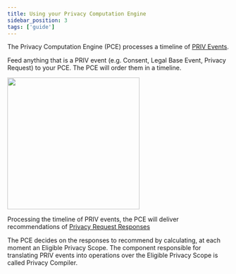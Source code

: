 ```yaml
---
title: Using your Privacy Computation Engine
sidebar_position: 3
tags: ['guide']
---
```


The Privacy Computation Engine (PCE) processes a timeline of [PRIV Events](https://github.com/blindnet-io/product-management/blob/main/refs/schemas/priv/RFC-PRIV.md#events).

Feed anything that is a PRIV event (e.g. Consent, Legal Base Event, Privacy Request) to your PCE.
The PCE will order them in a timeline.

<img height="300" src="/img/how_it_works/PCEexplained.gif" />

Processing the timeline of PRIV events, the PCE will deliver recommendations of [Privacy Request Responses](https://github.com/blindnet-io/product-management/blob/main/refs/schemas/priv/RFC-PRIV.md#privacy-request-response)

The PCE decides on the responses to recommend by calculating, at each moment an Eligible Privacy Scope.
The component responsible for translating PRIV events into operations over the Eligible Privacy Scope is called Privacy Compiler.
